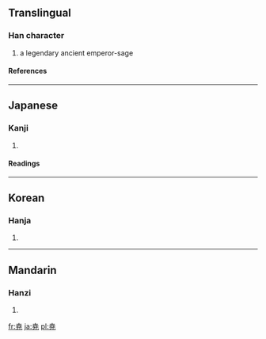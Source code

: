 {{see|堯}}

==Translingual==
===Han character===
{{Han char|rn=43|rad=尢|as=05|sn=8|four=|canj=十廿竹山 (JTHU)}}
# a legendary ancient emperor-sage
====References====
{{Han ref|kx=0125.171|hdz=10553.021|uh=5C2D|ud=23597}}
----
==Japanese==
===Kanji===
{{ja-kanji|grade=|rs=尢05}}
# {{defn|Japanese}} 
====Readings====
{{ja-readings|on=[[ぎょう]] (gyō)|kun=[[たかい]] (takai)}}
----
==Korean==
===Hanja===
{{ko-hanja|hangeul=요|rv=yo|mr=yo}}
# {{defn|Korean}}
----
==Mandarin==
===Hanzi===
{{cmn-hanzi|pin=[[yáo]] ([[yao2]])|wg=yao<sup>2</sup>}}
# {{defn|Mandarin}}

[[fr:尭]]
[[ja:尭]]
[[pl:尭]]